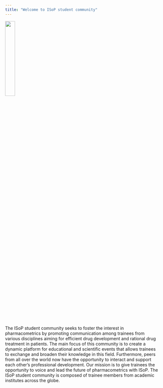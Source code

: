 ```yaml
---
title: "Welcome to ISoP student community"
---
```

![](../logo.png){width=25%}


The ISoP student community seeks to foster the interest in pharmacometrics by promoting communication among trainees from various disciplines aiming for efficient drug development and rational drug treatment in patients. The main focus of this community is to create a dynamic platform for educational and scientific events that allows trainees to exchange and broaden their knowledge in this field. Furthermore, peers from all over the world now have the opportunity to interact and support each other’s professional development. Our mission is to give trainees the opportunity to voice and lead the future of pharmacometrics with ISoP. The ISoP student community is composed of trainee members from academic institutes across the globe.







